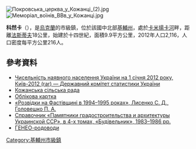 {{No footnotes|time=2015-09-16T15:05:18+00:00}}
<!-- 檔案不存在 [[Image:Кожанська_ЗОШ.jpg|right]] -->
[[Image:Покровська_церква_у_Кожанці_(2).jpg|right]]
[[Image:Меморіал_воїнів_ВВв_у_Кожанці.jpg|right]]

'''科然卡'''（{{lang-uk|Кожанка}}），是[[烏克蘭|烏克蘭]]的市級鎮，位於該國中北部[[基輔州|基輔州]]，處於[[卡米揚卡河|卡米揚卡河]]畔，距離[[法斯蒂夫|法斯蒂夫]]18公里，始建於十四世紀，面積9.9平方公里，2012年人口2,116，人口密度每平方公里216人。

{{coord|49|58|11|N|29|45|59|E|scale:30000|display=title}}

==參考資料==
*[https://web.archive.org/web/20150627002237/http://ukrstat.org/uk/druk/katalog/kat_u/2012/07_2012/zb_chnas_2011.rar Чисельність наявного населення України на 1 січня 2012 року, Київ-2012 (rar) — Державний комітет статистики України]
*[https://web.archive.org/web/20150610211903/http://fastiv-region.gov.ua/content/kozhanska-s%D1%96lska-rada Кожанська сільська рада]
* [http://gska2.rada.gov.ua/pls/z7502/A005?rdat1=30.06.2008&rf7571=14805 Облікова картка]{{dead link|date=2018年1月 |bot=InternetArchiveBot |fix-attempted=yes }}
* [http://archaeology.kiev.ua/journal/030500/lysenko_goloveshko.htm «Розвідки на Фастівщині в 1994–1995 роках», Лисенко С. Д., Головешко П. А.] {{Wayback|url=http://archaeology.kiev.ua/journal/030500/lysenko_goloveshko.htm |date=20161228170152 }}
* [http://ua.vlasenko.net/_pgs/pgs-html/pgs1-146.html Справочник «Памятники градостроительства и архитектуры Украинской ССР», в 4-х томах, «Будівельник», 1983–1986 рр.] {{Wayback|url=http://ua.vlasenko.net/_pgs/pgs-html/pgs1-146.html |date=20200927062359 }}
* [http://forum.genoua.name/viewtopic.php?id=1865 ГЕНЕО-родоводи] {{Wayback|url=http://forum.genoua.name/viewtopic.php?id=1865 |date=20201001211040 }}

{{DEFAULTSORT:Кожанка}}
[[Category:基輔州市級鎮|Category:基輔州市級鎮]]


{{Kiev-geo-stub}}